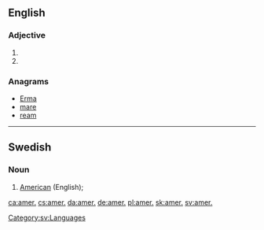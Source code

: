 ==English==

===Adjective===
{{en-adj|-}}

# {{abbreviation of|American|lang=en}}
# {{abbreviation of|Amerindian|lang=en}}

===Anagrams===
* [[Erma#English|Erma]]
* [[mare#English|mare]]
* [[ream#English|ream]]

----

==Swedish==

===Noun===
{{head|sv|noun}}

# {{context|lexicography|lang=sv}} [[American]] (English); {{abbreviation of|amerikansk engelska|lang=sv}}

[[Category:sv:Languages]]

[[ca:amer.]]
[[cs:amer.]]
[[da:amer.]]
[[de:amer.]]
[[pl:amer.]]
[[sk:amer.]]
[[sv:amer.]]